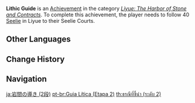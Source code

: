 {{Achievement Infobox
|title        = Lithic Guide
|id           = 80048
|order id     = 0048
|category     = Liyue: The Harbor of Stone and Contracts
|description  = Follow 40 [[Seelie]] in [[Liyue]] to their Seelie Courts ([[The Chasm]] is counted separately).
|requirements = 
|primogems    = 10
|tracking     = Tracks the amount of Seelie found in Liyue.
|topic        = Seelie
|set          = Lithic Guide
|tier         = 2
|tiers_total  = 3
}}
'''Lithic Guide''' is an [[Achievement]] in the category ''[[Liyue: The Harbor of Stone and Contracts]]''. To complete this achievement, the player needs to follow 40 [[Seelie]] in Liyue to their Seelie Courts.
<!--
==Trivia==

==Video Guides==
{{EVT
|video1   = 
|caption1 = 
}}
-->
==Other Languages==
{{Transclude|Lithic Guide|Other Languages}}

==Change History==
{{Change History|1.0}}
<!--
==References==
{{Reflist}}
-->
==Navigation==
{{Achievement Navbox}}

[[ja:岩間の導き (2段)]]
[[pt-br:Guia Lítica (Etapa 2)]]
[[th:ธรณีที่ชี้นำ (ระดับ 2)]]